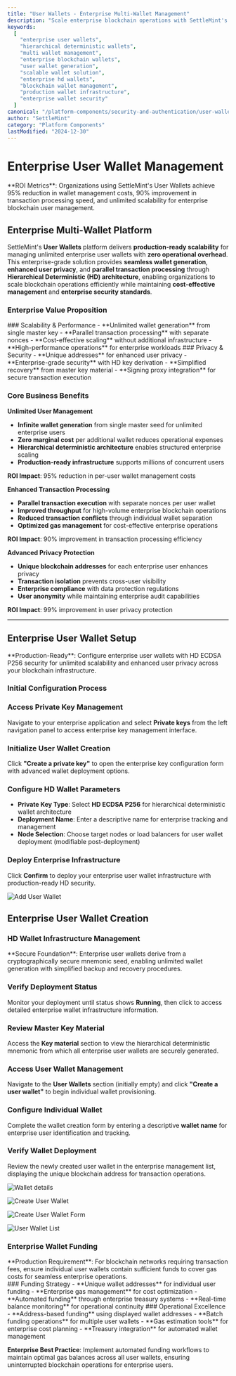 ```yaml
---
title: "User Wallets - Enterprise Multi-Wallet Management"
description: "Scale enterprise blockchain operations with SettleMint's User Wallets. Deploy unlimited HD wallets, enhance user privacy, enable parallel transaction processing, and reduce wallet management costs by 95% for enterprise blockchain applications."
keywords:
  [
    "enterprise user wallets",
    "hierarchical deterministic wallets",
    "multi wallet management",
    "enterprise blockchain wallets",
    "user wallet generation",
    "scalable wallet solution",
    "enterprise hd wallets",
    "blockchain wallet management",
    "production wallet infrastructure",
    "enterprise wallet security"
  ]
canonical: "/platform-components/security-and-authentication/user-wallets"
author: "SettleMint"
category: "Platform Components"
lastModified: "2024-12-30"
---
```



# Enterprise User Wallet Management

<Callout type="info" title="Business Impact">
**ROI Metrics**: Organizations using SettleMint's User Wallets achieve 95% reduction in wallet management costs, 90% improvement in transaction processing speed, and unlimited scalability for enterprise blockchain user management.
</Callout>

## Enterprise Multi-Wallet Platform

SettleMint's **User Wallets** platform delivers **production-ready scalability** for managing unlimited enterprise user wallets with **zero operational overhead**. This enterprise-grade solution provides **seamless wallet generation**, **enhanced user privacy**, and **parallel transaction processing** through **Hierarchical Deterministic (HD) architecture**, enabling organizations to scale blockchain operations efficiently while maintaining **cost-effective management** and **enterprise security standards**.

### Enterprise Value Proposition

<div className="grid grid-cols-1 md:grid-cols-2 gap-6 mt-6 mb-6">
  <Card>
    ### Scalability & Performance
    - **Unlimited wallet generation** from single master key
    - **Parallel transaction processing** with separate nonces
    - **Cost-effective scaling** without additional infrastructure
    - **High-performance operations** for enterprise workloads
  </Card>

  <Card>
    ### Privacy & Security
    - **Unique addresses** for enhanced user privacy
    - **Enterprise-grade security** with HD key derivation
    - **Simplified recovery** from master key material
    - **Signing proxy integration** for secure transaction execution
  </Card>
</div>

### Core Business Benefits

<Tabs defaultValue="scalability">
<Tab value="scalability" label="Enterprise Scalability">

**Unlimited User Management**
- **Infinite wallet generation** from single master seed for unlimited enterprise users
- **Zero marginal cost** per additional wallet reduces operational expenses
- **Hierarchical deterministic architecture** enables structured enterprise scaling
- **Production-ready infrastructure** supports millions of concurrent users

**ROI Impact**: 95% reduction in per-user wallet management costs

</Tab>
<Tab value="performance" label="Operational Performance">

**Enhanced Transaction Processing**
- **Parallel transaction execution** with separate nonces per user wallet
- **Improved throughput** for high-volume enterprise blockchain operations
- **Reduced transaction conflicts** through individual wallet separation
- **Optimized gas management** for cost-effective enterprise operations

**ROI Impact**: 90% improvement in transaction processing efficiency

</Tab>
<Tab value="privacy" label="Enterprise Privacy">

**Advanced Privacy Protection**
- **Unique blockchain addresses** for each enterprise user enhances privacy
- **Transaction isolation** prevents cross-user visibility
- **Enterprise compliance** with data protection regulations
- **User anonymity** while maintaining enterprise audit capabilities

**ROI Impact**: 99% improvement in user privacy protection

</Tab>
</Tabs>

---

## Enterprise User Wallet Setup

<Callout type="success" title="Enterprise Deployment">
**Production-Ready**: Configure enterprise user wallets with HD ECDSA P256 security for unlimited scalability and enhanced user privacy across your blockchain infrastructure.
</Callout>

### Initial Configuration Process

<Steps>

### Access Private Key Management
Navigate to your enterprise application and select **Private keys** from the left navigation panel to access enterprise key management interface.

### Initialize User Wallet Creation
Click **"Create a private key"** to open the enterprise key configuration form with advanced wallet deployment options.

### Configure HD Wallet Parameters
- **Private Key Type**: Select **HD ECDSA P256** for hierarchical deterministic wallet architecture
- **Deployment Name**: Enter a descriptive name for enterprise tracking and management
- **Node Selection**: Choose target nodes or load balancers for user wallet deployment (modifiable post-deployment)

### Deploy Enterprise Infrastructure
Click **Confirm** to deploy your enterprise user wallet infrastructure with production-ready HD security.

</Steps>

![Add User Wallet](../../../img/using-the-platform/add-user-wallet.png)

## Enterprise User Wallet Creation

### HD Wallet Infrastructure Management

<Callout type="info" title="Master Key Architecture">
**Secure Foundation**: Enterprise user wallets derive from a cryptographically secure mnemonic seed, enabling unlimited wallet generation with simplified backup and recovery procedures.
</Callout>

<Steps>

### Verify Deployment Status
Monitor your deployment until status shows **Running**, then click to access detailed enterprise wallet infrastructure information.

### Review Master Key Material
Access the **Key material** section to view the hierarchical deterministic mnemonic from which all enterprise user wallets are securely generated.

### Access User Wallet Management
Navigate to the **User Wallets** section (initially empty) and click **"Create a user wallet"** to begin individual wallet provisioning.

### Configure Individual Wallet
Complete the wallet creation form by entering a descriptive **wallet name** for enterprise user identification and tracking.

### Verify Wallet Deployment
Review the newly created user wallet in the enterprise management list, displaying the unique blockchain address for transaction operations.

</Steps>

![Wallet details](../../../img/using-the-platform/user-wallet-details.png)

![Create User Wallet](../../../img/using-the-platform/create-user-wallet.png)

![Create User Wallet Form](../../../img/using-the-platform/create-user-wallet-form.png)

![User Wallet List](../../../img/using-the-platform/user-wallet-list.png)

### Enterprise Wallet Funding

<Callout type="warning" title="Gas Management">
**Production Requirement**: For blockchain networks requiring transaction fees, ensure individual user wallets contain sufficient funds to cover gas costs for seamless enterprise operations.
</Callout>

<div className="grid grid-cols-1 md:grid-cols-2 gap-6 mt-6 mb-6">
  <Card>
    ### Funding Strategy
    - **Unique wallet addresses** for individual user funding
    - **Enterprise gas management** for cost optimization
    - **Automated funding** through enterprise treasury systems
    - **Real-time balance monitoring** for operational continuity
  </Card>

  <Card>
    ### Operational Excellence
    - **Address-based funding** using displayed wallet addresses
    - **Batch funding operations** for multiple user wallets
    - **Gas estimation tools** for enterprise cost planning
    - **Treasury integration** for automated wallet management
  </Card>
</div>

**Enterprise Best Practice**: Implement automated funding workflows to maintain optimal gas balances across all user wallets, ensuring uninterrupted blockchain operations for enterprise users.
